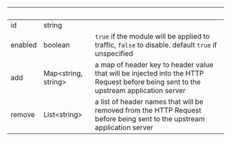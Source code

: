 
| &nbsp;  | &nbsp;                    | &nbsp;                                                                                                                               |
| ------- | ------------------------- | ------------------------------------------------------------------------------------------------------------------------------------ |
| id      | string                    |                                                                                                                                      |
| enabled | boolean                   | `true` if the module will be applied to traffic, `false` to disable. default `true` if unspecified                                   |
| add     | Map&lt;string, string&gt; | a map of header key to header value that will be injected into the HTTP Request before being sent to the upstream application server |
| remove  | List&lt;string&gt;        | a list of header names that will be removed from the HTTP Request before being sent to the upstream application server               |
